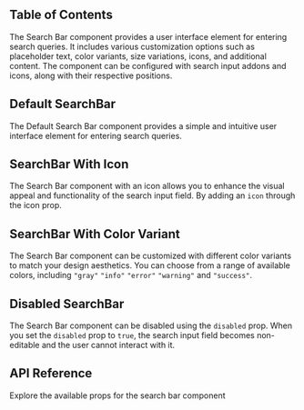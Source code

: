 


## Table of Contents

The Search Bar component provides a user interface element for entering search queries. It includes various customization options such as placeholder text, color variants, size variations, icons, and additional content. The component can be configured with search input addons and icons, along with their respective positions.

## Default SearchBar

The Default Search Bar component provides a simple and intuitive user interface element for entering search queries.

<CodePreview github="SearchBar" code={DefaultSearchBarCode}>
  <DefaultSearchBar />
</CodePreview>

## SearchBar With Icon

The Search Bar component with an icon allows you to enhance the visual appeal and functionality of the search input field. By adding an `icon` through the icon prop.

<CodePreview github="SearchBar" code={SearchBarWithIconCode}>
  <SearchBarWithIcon />
</CodePreview>

## SearchBar With Color Variant

The Search Bar component can be customized with different color variants to match your design aesthetics. You can choose from a range of available colors, including `"gray"` `"info"` `"error"` `"warning"` and `"success"`.

<CodePreview github="SearchBar" code={SearchBarWithColorVariantCode}>
  <SearchBarWithColorVariant />
</CodePreview>

## Disabled SearchBar

The Search Bar component can be disabled using the `disabled` prop. When you set the `disabled` prop to `true`, the search input field becomes non-editable and the user cannot interact with it.

<CodePreview github="SearchBar" code={DisabledSearchBarCode}>
  <DisabledSearchBar />
</CodePreview>

## API Reference

Explore the available props for the search bar component

<ComponentApi data={searchBarApiData} />
